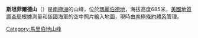 {{coord|75|12|S|135|51|W|display=title}}

'''斯坦菲爾德山'''（{{lang-en|Mount Steinfeld}}）是[[南極洲|南極洲]]的山峰，位於[[瑪麗伯德地|瑪麗伯德地]]，海拔高度685米，[[美國地質調查局|美國地質調查局]]根據測量和該國海軍的空中照片繪入地圖，現時由[[南極條約體系|南極條約體系]]管理。

{{DEFAULTSORT:Mount Steinfeld}}
[[Category:馬里伯地山峰|Category:馬里伯地山峰]]


{{MarieByrdLand-geo-stub}}